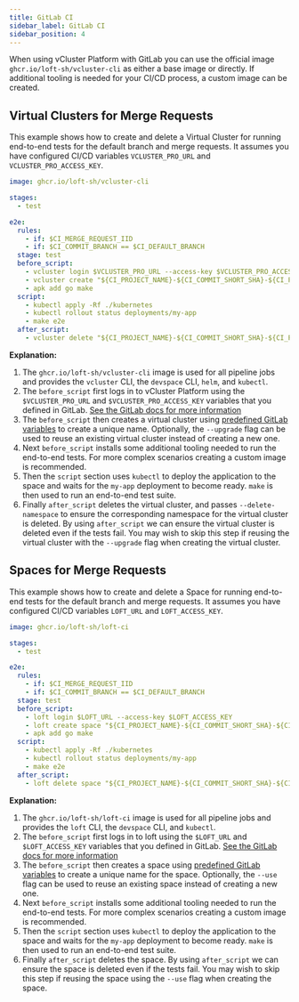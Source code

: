 ```yaml
---
title: GitLab CI
sidebar_label: GitLab CI
sidebar_position: 4
---
```


When using vCluster Platform with GitLab you can use the
official image `ghcr.io/loft-sh/vcluster-cli` as either a base image or
directly. If additional tooling is needed for your CI/CD process, a custom image can be created.

## Virtual Clusters for Merge Requests

This example shows how to create and delete a Virtual Cluster for running end-to-end tests for
the default branch and merge requests. It assumes you have configured CI/CD variables `VCLUSTER_PRO_URL`
and `VCLUSTER_PRO_ACCESS_KEY`.

```yaml
image: ghcr.io/loft-sh/vcluster-cli

stages:
  - test

e2e:
  rules:
    - if: $CI_MERGE_REQUEST_IID
    - if: $CI_COMMIT_BRANCH == $CI_DEFAULT_BRANCH
  stage: test
  before_script:
    - vcluster login $VCLUSTER_PRO_URL --access-key $VCLUSTER_PRO_ACCESS_KEY
    - vcluster create "${CI_PROJECT_NAME}-${CI_COMMIT_SHORT_SHA}-${CI_PIPELINE_ID}" --upgrade
    - apk add go make
  script:
    - kubectl apply -Rf ./kubernetes
    - kubectl rollout status deployments/my-app
    - make e2e
  after_script:
    - vcluster delete "${CI_PROJECT_NAME}-${CI_COMMIT_SHORT_SHA}-${CI_PIPELINE_ID}" --delete-namespace
```

**Explanation:**

1. The `ghcr.io/loft-sh/vcluster-cli` image is used for all pipeline jobs and provides the `vcluster` CLI, the
   `devspace` CLI, `helm`, and `kubectl`.
2. The `before_script` first logs in to vCluster Platform using the `$VCLUSTER_PRO_URL` and `$VCLUSTER_PRO_ACCESS_KEY`
   variables that you defined in GitLab.
   [See the GitLab docs for more information](https://docs.gitlab.com/ee/ci/variables/)
3. The `before_script` then creates a virtual cluster using
   [predefined GitLab variables](https://docs.gitlab.com/ee/ci/variables/predefined_variables.html)
   to create a unique name. Optionally, the `--upgrade` flag can be used to reuse an existing virtual cluster instead of creating a new one.
4. Next `before_script` installs some additional tooling needed to run the end-to-end tests. For
   more complex scenarios creating a custom image is recommended.
5. Then the `script` section uses `kubectl` to deploy the application to the space and waits for
   the `my-app` deployment to become ready. `make` is then used to run an end-to-end test suite.
6. Finally `after_script` deletes the virtual cluster, and passes `--delete-namespace` to ensure the
   corresponding namespace for the virtual cluster is deleted. By using `after_script` we can ensure the virtual cluster
   is deleted even if the tests fail. You may wish to skip this step if reusing the virtual cluster with the `--upgrade` flag when creating the virtual cluster.

## Spaces for Merge Requests

This example shows how to create and delete a Space for running end-to-end tests for the default
branch and merge requests. It assumes you have configured CI/CD variables `LOFT_URL` and
`LOFT_ACCESS_KEY`.

```yaml {}
image: ghcr.io/loft-sh/loft-ci

stages:
  - test

e2e:
  rules:
    - if: $CI_MERGE_REQUEST_IID
    - if: $CI_COMMIT_BRANCH == $CI_DEFAULT_BRANCH
  stage: test
  before_script:
    - loft login $LOFT_URL --access-key $LOFT_ACCESS_KEY
    - loft create space "${CI_PROJECT_NAME}-${CI_COMMIT_SHORT_SHA}-${CI_PIPELINE_ID}" --use
    - apk add go make
  script:
    - kubectl apply -Rf ./kubernetes
    - kubectl rollout status deployments/my-app
    - make e2e
  after_script:
    - loft delete space "${CI_PROJECT_NAME}-${CI_COMMIT_SHORT_SHA}-${CI_PIPELINE_ID}"

```

**Explanation:**
1. The `ghcr.io/loft-sh/loft-ci` image is used for all pipeline jobs and provides the `loft` CLI, the
`devspace` CLI, and `kubectl`.
2. The `before_script` first logs in to loft using the `$LOFT_URL` and `$LOFT_ACCESS_KEY`
variables that you defined in GitLab.
[See the GitLab docs for more information](https://docs.gitlab.com/ee/ci/variables/)
3. The `before_script` then creates a space using
[predefined GitLab variables](https://docs.gitlab.com/ee/ci/variables/predefined_variables.html)
to create a unique name for the space. Optionally, the `--use` flag can be used to reuse an existing space instead of creating a new one.
4. Next `before_script` installs some additional tooling needed to run the end-to-end tests. For
more complex scenarios creating a custom image is recommended.
5. Then the `script` section uses `kubectl` to deploy the application to the space and waits for
the `my-app` deployment to become ready. `make` is then used to run an end-to-end test suite.
6. Finally `after_script` deletes the space. By using `after_script` we can ensure the space is
deleted even if the tests fail. You may wish to skip this step if reusing the space using the `--use` flag when creating the space.

